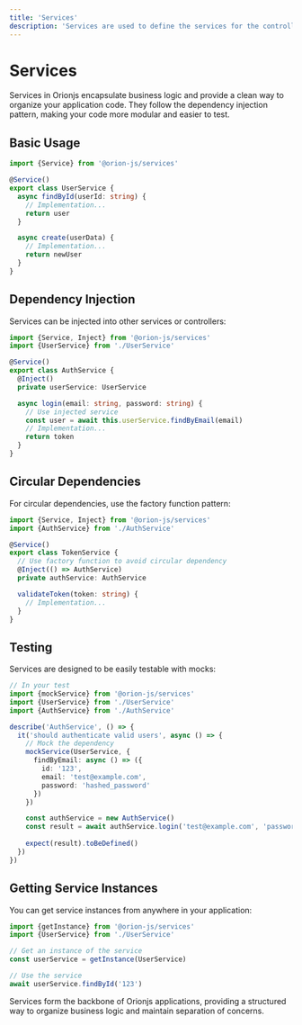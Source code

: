```yaml
---
title: 'Services'
description: 'Services are used to define the services for the controller'
---
```


# Services

Services in Orionjs encapsulate business logic and provide a clean way to organize your application code. They follow the dependency injection pattern, making your code more modular and easier to test.

## Basic Usage

```typescript
import {Service} from '@orion-js/services'

@Service()
export class UserService {
  async findById(userId: string) {
    // Implementation...
    return user
  }

  async create(userData) {
    // Implementation...
    return newUser
  }
}
```

## Dependency Injection

Services can be injected into other services or controllers:

```typescript
import {Service, Inject} from '@orion-js/services'
import {UserService} from './UserService'

@Service()
export class AuthService {
  @Inject()
  private userService: UserService

  async login(email: string, password: string) {
    // Use injected service
    const user = await this.userService.findByEmail(email)
    // Implementation...
    return token
  }
}
```

## Circular Dependencies

For circular dependencies, use the factory function pattern:

```typescript
import {Service, Inject} from '@orion-js/services'
import {AuthService} from './AuthService'

@Service()
export class TokenService {
  // Use factory function to avoid circular dependency
  @Inject(() => AuthService)
  private authService: AuthService

  validateToken(token: string) {
    // Implementation...
  }
}
```

## Testing

Services are designed to be easily testable with mocks:

```typescript
// In your test
import {mockService} from '@orion-js/services'
import {UserService} from './UserService'
import {AuthService} from './AuthService'

describe('AuthService', () => {
  it('should authenticate valid users', async () => {
    // Mock the dependency
    mockService(UserService, {
      findByEmail: async () => ({
        id: '123',
        email: 'test@example.com',
        password: 'hashed_password'
      })
    })

    const authService = new AuthService()
    const result = await authService.login('test@example.com', 'password')
    
    expect(result).toBeDefined()
  })
})
```

## Getting Service Instances

You can get service instances from anywhere in your application:

```typescript
import {getInstance} from '@orion-js/services'
import {UserService} from './UserService'

// Get an instance of the service
const userService = getInstance(UserService)

// Use the service
await userService.findById('123')
```

Services form the backbone of Orionjs applications, providing a structured way to organize business logic and maintain separation of concerns.

